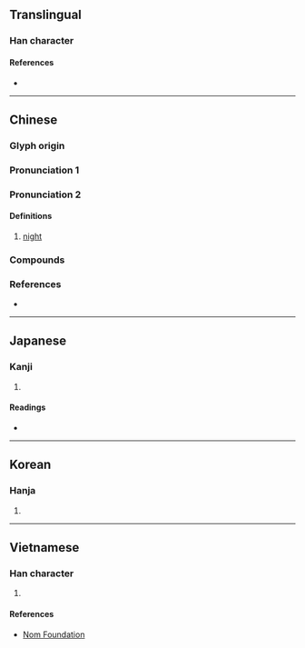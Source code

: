 {{character info/new}}
==Translingual==

===Han character===
{{Han char|rn=72|rad=日|as=10|sn=14|four=67080|canj=ABAC|ids=⿰日冥}}

====References====
* {{Han ref|kx=0498.370|dkj=14083|dj=0867.150|hdz=21531.050|uh=669D|ud=26269|bh=BA5C|bd=47708}}

----

==Chinese==
{{zh-forms}}

===Glyph origin===
{{Han etym}}

===Pronunciation 1===
{{zh-see|冥|v}}

===Pronunciation 2===
{{zh-pron
|m=míng,mìng,1nb=Mainland,2nb=Taiwan
|c=ming6
|mn=kh,zz:mê/qz,tp,xm:mî
|mn-t=mê5
|mc=2
|oc=2
|cat=n
}}

====Definitions====
{{zh-hanzi}}

# {{lb|zh|literary|or|Min Nan}} [[night]]

===Compounds===
{{zh-der|日暝|昏暝|晝暝|晦暝|暝子|暝色|年暝|明年暝|暝晡|暝頓|昨暝|暝時|暗暝頓|昨年暝|暝昏|前暝}}

===References===
* {{R:yue:Hanzi}}

----

==Japanese==

===Kanji===
{{ja-kanji|grade=|rs=日10}}

# {{defn|lang=ja|sort=日10}}

====Readings====
* {{ja-readings|on=めい,べい,みょう|kun=くらい}}

----

==Korean==

===Hanja===
{{ko-hanja|hangeul=명|eumhun=|rv=myeong|mr=myŏng|y=myeng}}

# {{defn|lang=ko|sort=日10}}

----

==Vietnamese==

===Han character===
{{vi-readings|rs=日10|hanviet=minh}}

# {{defn|lang=vi|sort=日10}}

====References====
* [http://nomfoundation.org/common/nom_details.php?codepoint=669d Nom Foundation]